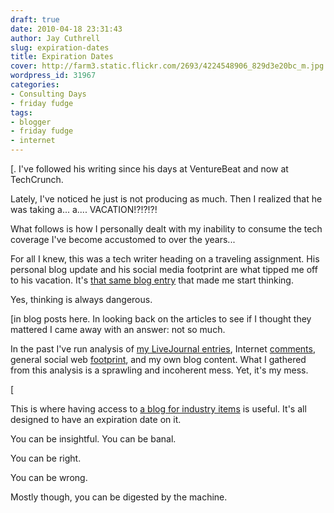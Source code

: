 ```yaml
---
draft: true
date: 2010-04-18 23:31:43
author: Jay Cuthrell
slug: expiration-dates
title: Expiration Dates
cover: http://farm3.static.flickr.com/2693/4224548906_829d3e20bc_m.jpg
wordpress_id: 31967
categories:
- Consulting Days
- friday fudge
tags:
- blogger
- friday fudge
- internet
---
```


[.  I've followed his writing since his days at VentureBeat and now at TechCrunch.

Lately, I've noticed he just is not producing as much.  Then I realized that he was taking a... a.... VACATION!?!?!?! 

What follows is how I personally dealt with my inability to consume the tech coverage I've become accustomed to over the years...
  


For all I knew, this was a tech writer heading on a traveling assignment.  His personal blog update and his social media footprint are what tipped me off to his vacation.  It's [that same blog entry](http://parislemon.com/post/532048197/there-and-back-again-a-bloggers-tale) that made me start thinking.

Yes, thinking is always dangerous.

[in blog posts here.  In looking back on the articles to see if I thought they mattered I came away with an answer: not so much.

In the past I've run analysis of [my LiveJournal entries](http://fudge.org/10-years-of-livejournal/), Internet [comments](/my-take/), general social web [footprint](http://www.google.com/search?q=qthrul), and my own blog content. What I gathered from this analysis is a sprawling and incoherent mess.  Yet, it's my mess.

[

This is where having access to [a blog for industry items](http://www.telecompetitor.com/author/jcuthrell/) is useful.  It's all designed to have an expiration date on it.  

You can be insightful. 
You can be banal.  

You can be right.  

You can be wrong.

Mostly though, you can be digested by the machine.

